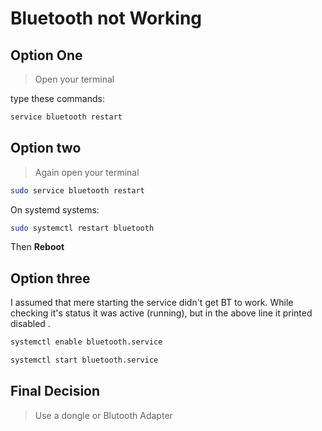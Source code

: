 
# Bluetooth not Working

## Option One

> Open your terminal

type these commands:

```bash
service bluetooth restart
```

## Option two

> Again open your terminal

```bash
sudo service bluetooth restart
```

On systemd systems:

```bash
sudo systemctl restart bluetooth
```

Then **Reboot**

## Option three

I assumed that mere starting the service didn't get BT to work. While checking it's status it was active (running), but in the above line it printed disabled .

```bash
systemctl enable bluetooth.service
```

```bash
systemctl start bluetooth.service
```

## Final Decision


> Use a dongle or Blutooth Adapter




<script src="https://giscus.app/client.js"
        data-repo="MohammadTaseenKhan/kali-solve"
        data-repo-id="R_kgDOIgNbNg"
        data-category="Comments"
        data-category-id="DIC_kwDOIgNbNs4CS2bR"
        data-mapping="url"
        data-strict="1"
        data-reactions-enabled="1"
        data-emit-metadata="1"
        data-input-position="top"
        data-theme="dark_high_contrast"
        data-lang="en"
        crossorigin="anonymous"
        async>
</script>